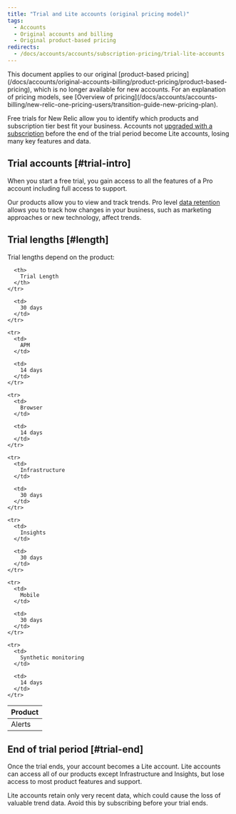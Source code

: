 ```yaml
---
title: "Trial and Lite accounts (original pricing model)"
tags:
  - Accounts
  - Original accounts and billing
  - Original product-based pricing
redirects:
  - /docs/accounts/accounts/subscription-pricing/trial-lite-accounts
---
```


<Callout variant="important">
  This document applies to our original [product-based pricing](/docs/accounts/original-accounts-billing/product-pricing/product-based-pricing), which is no longer available for new accounts. For an explanation of pricing models, see [Overview of pricing](/docs/accounts/accounts-billing/new-relic-one-pricing-users/transition-guide-new-pricing-plan).
</Callout>

Free trials for New Relic allow you to identify which products and subscription tier best fit your business. Accounts not [upgraded with a subscription](/docs/accounts/accounts/subscription-pricing/trial-lite-accounts#trial-upgrade) before the end of the trial period become Lite accounts, losing many key features and data.

## Trial accounts [#trial-intro]

When you start a free trial, you gain access to all the features of a Pro account including full access to support.

Our products allow you to view and track trends. Pro level [data retention](/docs/using-new-relic/welcome-new-relic/getting-started/data-retention-components) allows you to track how changes in your business, such as marketing approaches or new technology, affect trends.

## Trial lengths [#length]

Trial lengths depend on the product:

<table>
  <thead>
    <tr>
      <th style={{ width: "200px" }}>
        Product
      </th>

      <th>
        Trial Length
      </th>
    </tr>
  </thead>

  <tbody>
    <tr>
      <td>
        Alerts
      </td>

      <td>
        30 days
      </td>
    </tr>

    <tr>
      <td>
        APM
      </td>

      <td>
        14 days
      </td>
    </tr>

    <tr>
      <td>
        Browser
      </td>

      <td>
        14 days
      </td>
    </tr>

    <tr>
      <td>
        Infrastructure
      </td>

      <td>
        30 days
      </td>
    </tr>

    <tr>
      <td>
        Insights
      </td>

      <td>
        30 days
      </td>
    </tr>

    <tr>
      <td>
        Mobile
      </td>

      <td>
        30 days
      </td>
    </tr>

    <tr>
      <td>
        Synthetic monitoring
      </td>

      <td>
        14 days
      </td>
    </tr>
  </tbody>
</table>

## End of trial period [#trial-end]

Once the trial ends, your account becomes a Lite account. Lite accounts can access all of our products except Infrastructure and Insights, but lose access to most product features and support.

<Callout variant="caution">
  Lite accounts retain only very recent data, which could cause the loss of valuable trend data. Avoid this by subscribing before your trial ends.
</Callout>

